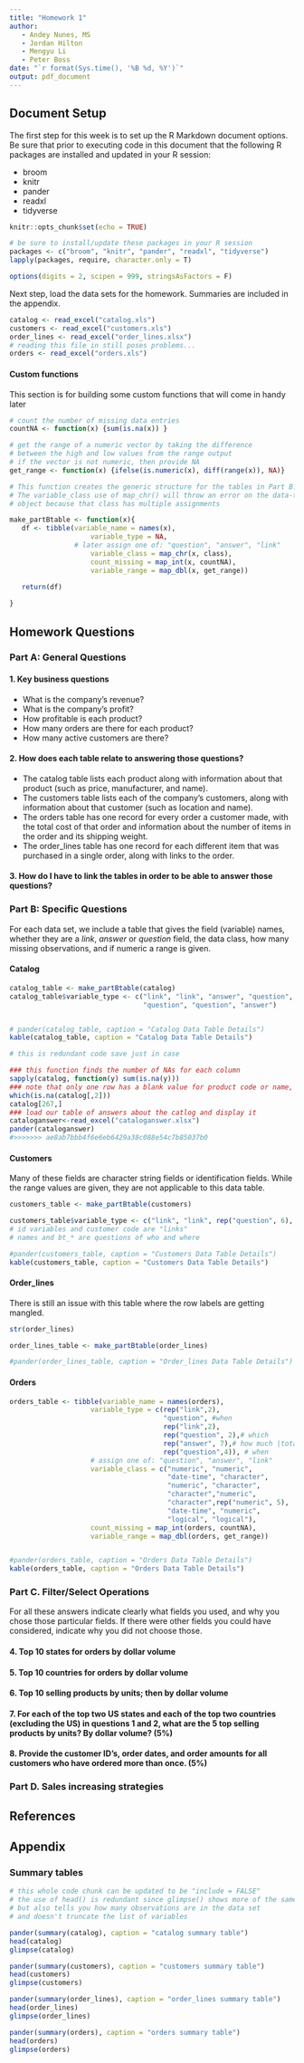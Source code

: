 ```yaml
---
title: "Homework 1"
author:
   - Andey Nunes, MS  
   - Jordan Hilton  
   - Mengyu Li  
   - Peter Boss  
date: "`r format(Sys.time(), '%B %d, %Y')`"
output: pdf_document
---
```


## Document Setup
The first step for this week is to set up the R Markdown document options. Be sure that prior to executing code in this document that the following R packages are installed and updated in your R session:

+ broom
+ knitr
+ pander
+ readxl
+ tidyverse

```r
knitr::opts_chunk$set(echo = TRUE)

# be sure to install/update these packages in your R session
packages <- c("broom", "knitr", "pander", "readxl", "tidyverse")
lapply(packages, require, character.only = T)

options(digits = 2, scipen = 999, stringsAsFactors = F)
```

Next step, load the data sets for the homework. Summaries are included in the appendix.

```r
catalog <- read_excel("catalog.xls")
customers <- read_excel("customers.xls")
order_lines <- read_excel("order_lines.xlsx")
# reading this file in still poses problems...
orders <- read_excel("orders.xls")
```

#### Custom functions
This section is for building some custom functions that will come in handy later
```r
# count the number of missing data entries
countNA <- function(x) {sum(is.na(x)) }

# get the range of a numeric vector by taking the difference
# between the high and low values from the range output
# if the vector is not numeric, then provide NA
get_range <- function(x) {ifelse(is.numeric(x), diff(range(x)), NA)}

# This function creates the generic structure for the tables in Part B. 
# The variable_class use of map_chr() will throw an error on the data-time 
# object because that class has multiple assignments

make_partBtable <- function(x){
   df <- tibble(variable_name = names(x),
                    variable_type = NA, 
                # later assign one of: "question", "answer", "link"
                    variable_class = map_chr(x, class),
                    count_missing = map_int(x, countNA),
                    variable_range = map_dbl(x, get_range))
   
   return(df)

}
```



## Homework Questions

### Part A: General Questions

#### 1. Key business questions

+ What is the company’s revenue?
+ What is the company’s profit?
+ How profitable is each product?
+ How many orders are there for each product?
+ How many active customers are there?

#### 2. How does each table relate to answering those questions?

+ The catalog table lists each product along with information about that product (such as price, manufacturer, and name).
+ The customers table lists each of the company’s customers, along with information about that customer (such as location and name).
+ The orders table has one record for every order a customer made, with the total cost of that order and information about the number of items in the order and its shipping weight.
+ The order_lines table has one record for each different item that was purchased in a single order, along with links to the order.


#### 3. How do I have to link the tables in order to be able to answer those questions?



### Part B: Specific Questions

For each data set, we include a table that gives the field (variable) names, whether they are a *link*, *answer* or *question* field, the data class, how many missing observations, and if numeric a range is given.

#### Catalog

```r
catalog_table <- make_partBtable(catalog)
catalog_table$variable_type <- c("link", "link", "answer", "question", 
                                 "question", "question", "answer")


# pander(catalog_table, caption = "Catalog Data Table Details")
kable(catalog_table, caption = "Catalog Data Table Details")
```


```r
# this is redundant code save just in case

### this function finds the number of NAs for each column
sapply(catalog, function(y) sum(is.na(y)))
### note that only one row has a blank value for product code or name, find out which that is
which(is.na(catalog[,2]))
catalog[267,]
### load our table of answers about the catlog and display it
cataloganswer<-read_excel("cataloganswer.xlsx")
pander(cataloganswer)
#>>>>>>> ae8ab7bbb4f6e6eb6429a38c088e54c7b85037b0
```


#### Customers
Many of these fields are character string fields or identification fields. While the range values are given, they are not applicable to this data table.

```r
customers_table <- make_partBtable(customers)

customers_table$variable_type <- c("link", "link", rep("question", 6), "question or answer", "link")
# id variables and customer code are "links"
# names and bt_* are questions of who and where

#pander(customers_table, caption = "Customers Data Table Details")
kable(customers_table, caption = "Customers Data Table Details")
```

#### Order_lines 

There is still an issue with this table where the row labels are getting mangled.

```r
str(order_lines)

order_lines_table <- make_partBtable(order_lines)

#pander(order_lines_table, caption = "Order_lines Data Table Details")
```

#### Orders


```r

orders_table <- tibble(variable_name = names(orders),
                    variable_type = c(rep("link",2), 
                                      "question", #when 
                                      rep("link",2), 
                                      rep("question", 2),# which 
                                      rep("answer", 7),# how much |total
                                      rep("question",4)), # when 
                    # assign one of: "question", "answer", "link"
                    variable_class = c("numeric", "numeric",
                                       "date-time", "character",
                                       "numeric", "character",
                                       "character","numeric", 
                                       "character",rep("numeric", 5),
                                       "date-time", "numeric", 
                                       "logical", "logical"),
                    count_missing = map_int(orders, countNA),
                    variable_range = map_dbl(orders, get_range))


#pander(orders_table, caption = "Orders Data Table Details")
kable(orders_table, caption = "Orders Data Table Details")
```

### Part C. Filter/Select Operations

For all these answers indicate clearly what fields you used, and why you chose those particular fields.  If there were other fields you could have considered, indicate why you did not choose those.

#### 4. Top 10 states for orders by dollar volume

#### 5. Top 10 countries for orders by dollar volume

#### 6. Top 10 selling products by units; then by dollar volume

#### 7. For each of the top two US states and each of the top two countries (excluding the US) in questions 1 and 2, what are the 5 top selling products by units?  By dollar volume? (5%)
#### 8. Provide the customer ID’s, order dates, and order amounts for all customers who have ordered more than once. (5%)

### Part D. Sales increasing strategies



## References

## Appendix

### Summary tables

```r
# this whole code chunk can be updated to be "include = FALSE" 
# the use of head() is redundant since glimpse() shows more of the same information
# but also tells you how many observations are in the data set
# and doesn't truncate the list of variables

pander(summary(catalog), caption = "catalog summary table")
head(catalog)
glimpse(catalog)

pander(summary(customers), caption = "customers summary table")
head(customers)
glimpse(customers)

pander(summary(order_lines), caption = "order_lines summary table")
head(order_lines)
glimpse(order_lines)

pander(summary(orders), caption = "orders summary table")
head(orders)
glimpse(orders)
```

